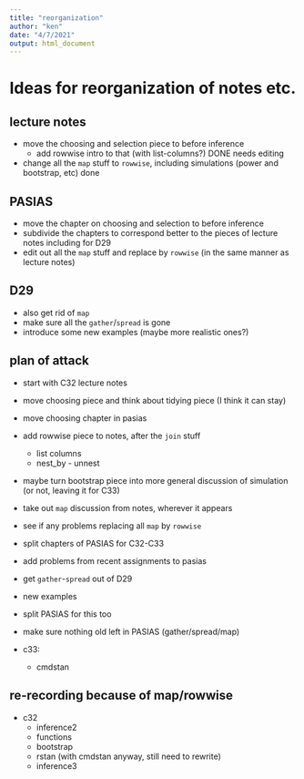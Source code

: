 ```yaml
---
title: "reorganization"
author: "ken"
date: "4/7/2021"
output: html_document
---
```


# Ideas for reorganization of notes etc.

## lecture notes

- move the choosing and selection piece to before inference
  - add rowwise intro to that (with list-columns?) DONE needs editing
- change all the `map` stuff to  `rowwise`, including simulations (power and bootstrap, etc) done

## PASIAS

- move the chapter on choosing and selection to before inference
- subdivide the chapters to correspond better to the pieces of lecture notes including for D29
- edit out all the `map` stuff and replace by `rowwise` (in the same manner as lecture notes)

## D29 

- also get rid of `map`
- make sure all the `gather`/`spread` is gone
- introduce some new examples (maybe more realistic ones?)


## plan of attack

- start with C32 lecture notes
- move choosing piece and think about tidying piece (I think it can stay)
- move choosing chapter in pasias
- add rowwise piece to notes, after the `join` stuff
  - list columns
  - nest_by - unnest
- maybe turn bootstrap piece into more general discussion of simulation (or not, leaving it for C33)
- take out `map` discussion from notes, wherever it appears

- see if any problems replacing all `map` by `rowwise`

- split chapters of PASIAS for C32-C33

- add problems from recent assignments to pasias

- get `gather`-`spread` out of D29
- new examples
- split PASIAS for this too

- make sure nothing old left in PASIAS (gather/spread/map)


- c33:
  - cmdstan
  
## re-recording because of map/rowwise

- c32 
  - inference2
  - functions
  - bootstrap
  - rstan (with cmdstan anyway, still need to rewrite)
  - inference3
  